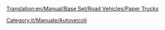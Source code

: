 [[Translation:en/Manual/Base Set/Road Vehicles/Paper Trucks]]

{{it/Manuale/Set base/Autoveicoli/StatAutoveicoli|nome     = Autocarro carta Uhl
  |img      = en/Manual/Base Set/Road Vehicles/Uhl Paper Truck.png
  |prezzo    = 9.186  
  |velocità    = 48
  |annuale   = 842
  |ideato = 1935
  |vita     = 15
  |capacità = 15 t di carta
}}
{{it/Manuale/Set base/Autoveicoli/StatAutoveicoli|nome     = Autocarro carta Balogh
  |img      = en/Manual/Base Set/Road Vehicles/Balogh Paper Truck.png
  |prezzo    = 11.074 
  |velocità    = 88
  |annuale   = 1.574
  |ideato = 1978
  |vita     = 15
  |capacità = 18 t di carta
}}
{{it/Manuale/Set base/Autoveicoli/StatAutoveicoli|nome     = Autocarro carta MPS
  |img      = en/Manual/Base Set/Road Vehicles/MPS Paper Truck.png
  |prezzo    = 11.894 
  |velocità    = 112
  |annuale   = 2.250
  |ideato = 2007
  |vita     = 15
  |capacità = 20 t di carta
}}

[[Category:it/Manuale/Autoveicoli]]